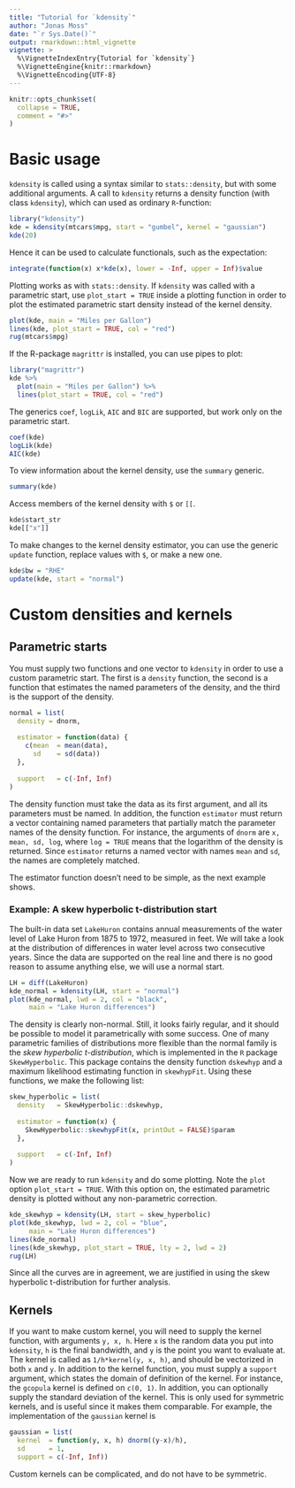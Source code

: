 ---
title: "Tutorial for `kdensity`"
author: "Jonas Moss"
date: "`r Sys.Date()`"
output: rmarkdown::html_vignette
vignette: >
  %\VignetteIndexEntry{Tutorial for `kdensity`}
  %\VignetteEngine{knitr::rmarkdown}
  %\VignetteEncoding{UTF-8}
---

```{r setup, include = FALSE}
knitr::opts_chunk$set(
  collapse = TRUE,
  comment = "#>"
)
```

# Basic usage

`kdensity` is called using a syntax similar to `stats::density`, but with some additional arguments. A call to `kdensity` returns a density function (with class `kdensity`), which can used as ordinary `R`-function:

```{r mpg_example_start, echo = TRUE}
library("kdensity")
kde = kdensity(mtcars$mpg, start = "gumbel", kernel = "gaussian")
kde(20)
```
Hence it can be used to calculate functionals, such as the expectation:

```{r mpg_example_expectation, echo = TRUE}
integrate(function(x) x*kde(x), lower = -Inf, upper = Inf)$value 
```

Plotting works as with `stats::density`. If `kdensity` was called with a parametric start, use `plot_start = TRUE` inside a plotting function in order to plot the estimated parametric start density instead of the kernel density.

```{r mpg_example_plot, echo = TRUE,fig.height = 5, fig.width = 5, fig.align = "center"}
plot(kde, main = "Miles per Gallon")
lines(kde, plot_start = TRUE, col = "red")
rug(mtcars$mpg)
```

If the R-package `magrittr` is installed, you can use pipes to plot:

```{r mpg_example_plot_magrittr, echo = TRUE, eval = FALSE}
library("magrittr")
kde %>%
  plot(main = "Miles per Gallon") %>%
  lines(plot_start = TRUE, col = "red")
```

The generics `coef`, `logLik`, `AIC` and `BIC` are supported, but work only on the parametric start. 

```{r mpg_example_generics, echo = TRUE}
coef(kde)
logLik(kde)
AIC(kde)
```

To view information about the kernel density, use the `summary` generic.

```{r mpg_example_summary, echo = TRUE}
summary(kde)
```

Access members of the kernel density with `$` or `[[`.

```{r mpg_example_access, echo = TRUE}
kde$start_str 
kde[["x"]]
```

To make changes to the kernel density estimator, you can use the generic `update` function, replace values with `$`, or make a new one.

```{r mpg_example_changes, echo = TRUE}
kde$bw = "RHE"
update(kde, start = "normal")
```

# Custom densities and kernels
## Parametric starts

You must supply two functions and one vector to `kdensity` in order to use a custom parametric start. The first is a `density` function, the second is a function that estimates the named parameters of the density, and the third is the support of the density. 

```{r}
normal = list(
  density = dnorm,
  
  estimator = function(data) {
    c(mean  = mean(data),
      sd    = sd(data))
  },
  
  support   = c(-Inf, Inf)
)
```

The density function must take the data as its first argument, and all its parameters must be named. In addition, the function `estimator` must return a vector containing named parameters that partially match the parameter names of the density function. For instance, the arguments of `dnorm` are `x, mean, sd, log`, where `log = TRUE` means that the logarithm of the density is returned. Since `estimator` returns a named vector with names `mean` and `sd`, the names are completely matched. 

The estimator function doesn't need to be simple, as the next example shows.

### Example: A skew hyperbolic t-distribution start

The built-in data set `LakeHuron` contains annual measurements of the water level of Lake Huron from 1875 to 1972, measured in feet. We will take a look at the distribution of differences in water level across two consecutive years. Since the data are supported on the real line and there is no good reason to assume anything else, we will use a normal start.

```{r, fig2, fig.height = 5, fig.width = 5, fig.align = "center"}
LH = diff(LakeHuron)
kde_normal = kdensity(LH, start = "normal")
plot(kde_normal, lwd = 2, col = "black",
     main = "Lake Huron differences")
```

The density is clearly non-normal. Still, it looks fairly regular, and it should be possible to model it parametrically with some success. One of many parametric families of distributions more flexible than the normal family is the *skew hyperbolic t-distribution*, which is implemented in the `R` package `SkewHyperbolic`. This package contains the density function `dskewhyp` and a maximum likelihood estimating function in `skewhypFit`. Using these functions, we make the following list: 

```{r}
skew_hyperbolic = list(
  density   = SkewHyperbolic::dskewhyp,
  
  estimator = function(x) {
    SkewHyperbolic::skewhypFit(x, printOut = FALSE)$param
  },
  
  support   = c(-Inf, Inf)
)
```

Now we are ready to run `kdensity` and do some plotting. Note the `plot` option `plot_start = TRUE`. With this option on, the estimated parametric density is plotted without any non-parametric correction.

```{r, fig.height = 5, fig.width = 5, fig.align = "center"}
kde_skewhyp = kdensity(LH, start = skew_hyperbolic)
plot(kde_skewhyp, lwd = 2, col = "blue",
     main = "Lake Huron differences")
lines(kde_normal)
lines(kde_skewhyp, plot_start = TRUE, lty = 2, lwd = 2)
rug(LH)
```

Since all the curves are in agreement, we are justified in using the skew hyperbolic t-distribution for further analysis.

## Kernels

If you want to make custom kernel, you will need to supply the kernel function, with arguments `y, x, h`. Here `x` is the random data you put into `kdensity`, `h` is the final bandwidth, and `y` is the point you want to evaluate at. The kernel is called as `1/h*kernel(y, x, h)`, and should be vectorized in both `x` and `y`. In addition to the kernel function, you must supply a `support` argument, which states the domain of definition of the kernel. For instance, the `gcopula` kernel is defined on `c(0, 1)`. In addition, you can optionally supply the standard deviation of the kernel. This is only used for symmetric kernels, and is useful since it makes them comparable. For example, the implementation of the `gaussian` kernel is

```{r}
gaussian = list(
  kernel  = function(y, x, h) dnorm((y-x)/h),
  sd      = 1,
  support = c(-Inf, Inf))
```

Custom kernels can be complicated, and do not have to be symmetric.
